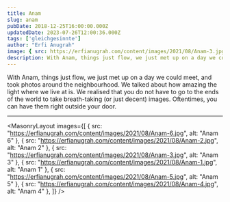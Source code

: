```yaml
---
title: Anam
slug: anam
pubDate: 2018-12-25T16:00:00.000Z
updatedDate: 2023-07-26T12:00:36.000Z
tags: ['gleichgesinnte']
author: "Erfi Anugrah"
image: { src: https://erfianugrah.com/content/images/2021/08/Anam-3.jpg, alt: anam_3 }
description: With Anam, things just flow, we just met up on a day we could meet, and took photos around the neighbourhood. 
---
```


With Anam, things just flow, we just met up on a day we could meet, and took photos around the neighbourhood. We talked about how amazing the light where we live at is. We realised that you do not have to go to the ends of the world to take breath-taking (or just decent) images. Oftentimes, you can have them right outside your door.

---

<MasonryLayout images={[
    { src: "https://erfianugrah.com/content/images/2021/08/Anam-6.jpg", alt: "Anam 6" },
    { src: "https://erfianugrah.com/content/images/2021/08/Anam-2.jpg", alt: "Anam 2" },
    { src: "https://erfianugrah.com/content/images/2021/08/Anam-3.jpg", alt: "Anam 3" },
    { src: "https://erfianugrah.com/content/images/2021/08/Anam-1.jpg", alt: "Anam 1" },
    { src: "https://erfianugrah.com/content/images/2021/08/Anam-5.jpg", alt: "Anam 5" },
    { src: "https://erfianugrah.com/content/images/2021/08/Anam-4.jpg", alt: "Anam 4" },
]} />